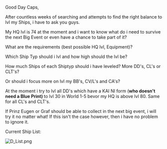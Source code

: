 Good Day Caps,



After countless weeks of searching and attempts to find the right balance to lvl my Ships, i have to ask you guys.

My HQ lvl is 74 at the moment and i want to know what do i need to survive the next Big Event or even have a chance to take part of it?

What are the requirements (best possible HQ lvl, Equipment)?

Which Ship Typ should i lvl and how high should the lvl be?

How much Ships of each Shiptyp should i have leveled? More DD's, CL's or CLT's?

Or should i focus more on lvl my BB's, CV/L's and CA's?

At the moment i try to lvl all DD's which have a KAI NI form ('''who doesn't need a Blue Print) '''to lvl 30 in World 1-5 bevor my HQ is above lvl 80. Same for all CL's and CLT's.



If Prinz Eugen or Graf should be able to collect in the next big event, i will try it no matter what! If this isn't the case however, then i have no problem to ignore it.



Current Ship List:

[[File:D_List.png|thumb]]<ac_metadata title="Preparation for next Event (Which Ships should i LVL?)"> </ac_metadata>